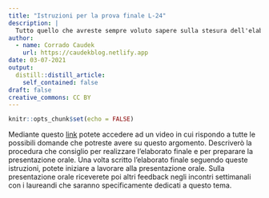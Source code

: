 ```yaml
---
title: "Istruzioni per la prova finale L-24"
description: |
  Tutto quello che avreste sempre voluto sapere sulla stesura dell'elaborato finale e non avete mai osato chiedere.
author:
  - name: Corrado Caudek
    url: https://caudekblog.netlify.app
date: 03-07-2021
output:
  distill::distill_article:
    self_contained: false
draft: false
creative_commons: CC BY
---
```



```r
knitr::opts_chunk$set(echo = FALSE)
```

Mediante questo [link](https://drive.google.com/open?id=1x4lI7VUn5JmRki-87my1f6gyLcw4TIuW) potete accedere ad  un video in cui rispondo a tutte le possibili domande che potreste avere su questo argomento. Descriverò la  procedura che consiglio per realizzare l'elaborato finale e per preparare la presentazione orale. Una volta scritto l'elaborato finale seguendo queste istruzioni, potete iniziare a lavorare alla presentazione orale. Sulla presentazione orale riceverete poi altri feedback negli incontri settimanali con i laureandi che saranno specificamente dedicati a questo tema. 






